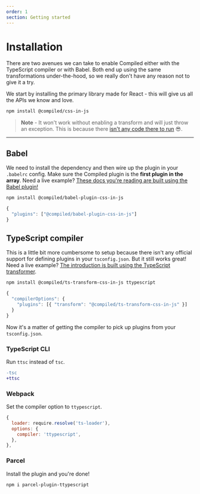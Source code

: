 ```yaml
---
order: 1
section: Getting started
---
```


# Installation

There are two avenues we can take to enable Compiled either with the TypeScript compiler or with Babel.
Both end up using the same transformations under-the-hood,
so we really don't have any reason not to give it a try.

We start by installing the primary library made for React -
this will give us all the APIs we know and love.

```bash
npm install @compiled/css-in-js
```

> **Note** - It won't work without enabling a transform and will just throw an exception.
> This is because there [isn't any code there to run](https://github.com/atlassian-labs/compiled-css-in-js/blob/master/packages/css-in-js/src/styled/index.tsx#L26) 😎.

---

## Babel

We need to install the dependency and then wire up the plugin in your `.babelrc` config.
Make sure the Compiled plugin is the **first plugin in the array**.
Need a live example?
[These docs you're reading are built using
the Babel plugin!](https://github.com/compiled/website/tree/master/packages/docs)

```bash
npm install @compiled/babel-plugin-css-in-js
```

```jsx
{
  "plugins": ["@compiled/babel-plugin-css-in-js"]
}
```

## TypeScript compiler

This is a little bit more cumbersome to setup because there isn't any official support for defining plugins in your `tsconfig.json`.
But it still works great!
Need a live example?
[The introduction is built using
the TypeScript transformer](https://github.com/compiled/website/tree/master/packages/introduction).

```bash
npm install @compiled/ts-transform-css-in-js ttypescript
```

```jsx
{
  "compilerOptions": {
    "plugins": [{ "transform": "@compiled/ts-transform-css-in-js" }]
  }
}
```

Now it's a matter of getting the compiler to pick up plugins from your `tsconfig.json`.

### TypeScript CLI

Run `ttsc` instead of `tsc`.

```diff
-tsc
+ttsc
```

### Webpack

Set the compiler option to `ttypescript`.

```jsx
{
  loader: require.resolve('ts-loader'),
  options: {
    compiler: 'ttypescript',
  },
},
```

### Parcel

Install the plugin and you're done!

```bash
npm i parcel-plugin-ttypescript
```
